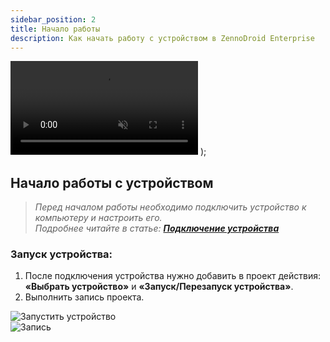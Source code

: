 ```yaml
---
sidebar_position: 2
title: Начало работы
description: Как начать работу с устройством в ZennoDroid Enterprise
---
```


  <video controls playsInline muted preload="auto" className='docsVideo'>
    <source src={source} type="video/mp4" />
</video>
);  

## Начало работы с устройством  

> *Перед началом работы необходимо подключить устройство к компьютеру и настроить его.*  
*Подробнее читайте в статье:* [***Подключение устройства***](docs\tutorials\Devices\Connection.mdx)  

### Запуск устройства:  

1. После подключения устройства нужно добавить в проект действия:  
**«Выбрать устройство»** и **«Запуск/Перезапуск устройства»**.  
2. Выполнить запись проекта.     

![Запустить устройство](./assets/start_pic1.png)  
![Запись](./assets/start_pic2.png) 